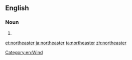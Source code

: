 ==English==

===Noun===
{{en-noun}}
# {{alternative form of|nor'easter|lang=en}}

[[Category:en:Wind]]

[[et:northeaster]]
[[ja:northeaster]]
[[ta:northeaster]]
[[zh:northeaster]]